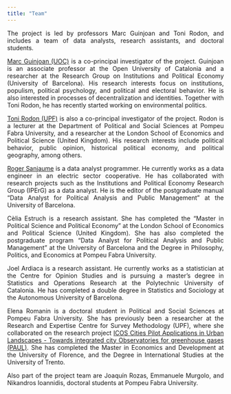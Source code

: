 ```yaml
---
title: "Team"
---
```


<div style="text-align: justify"> 

The project is led by professors Marc Guinjoan and Toni Rodon, and includes a team of data analysts, research assistants, and doctoral students.

[Marc Guinjoan (UOC)](https://sites.google.com/site/marcguinjoan) is a co-principal investigator of the project. Guinjoan is an associate professor at the Open University of Catalonia and a researcher at the Research Group on Institutions and Political Economy (University of Barcelona). His research interests focus on institutions, populism, political psychology, and political and electoral behavior. He is also interested in processes of decentralization and identities. Together with Toni Rodon, he has recently started working on environmental politics.

[Toni Rodon (UPF)](https://tonirodon.cat/ca/) is also a co-principal investigator of the project. Rodon is a lecturer at the Department of Political and Social Sciences at Pompeu Fabra University, and a researcher at the London School of Economics and Political Science (United Kingdom). His research interests include political behavior, public opinion, historical political economy, and political geography, among others.

[Roger Sanjaume](https://rogersanjaume.cat/) is a data analyst programmer. He currently works as a data engineer in an electric sector cooperative. He has collaborated with research projects such as the Institutions and Political Economy Research Group (IPErG) as a data analyst. He is the editor of the postgraduate manual "Data Analyst for Political Analysis and Public Management" at the University of Barcelona.

Cèlia Estruch is a research assistant. She has completed the “Master in Political Science and Political Economy” at the London School of Economics and Political Science (United Kingdom). She has also completed the postgraduate program "Data Analyst for Political Analysis and Public Management" at the University of Barcelona and the Degree in Philosophy, Politics, and Economics at Pompeu Fabra University.

Joel Ardiaca is a research assistant. He currently works as a statistician at the Centre for Opinion Studies and is pursuing a master's degree in Statistics and Operations Research at the Polytechnic University of Catalonia. He has completed a double degree in Statistics and Sociology at the Autonomous University of Barcelona.

Elena Romanin is a doctoral student in Political and Social Sciences at Pompeu Fabra University. She has previously been a researcher at the Research and Expertise Centre for Survey Methodology (UPF), where she collaborated on the research project [ICOS Cities Pilot Applications in Urban Landscapes - Towards integrated city Observatories for greenhouse gases (PAUL)](https://www.icos-cp.eu/about/icos-in-nutshell/mission). She has completed the Master in Economics and Development at the University of Florence, and the Degree in International Studies at the University of Trento.

Also part of the project team are Joaquín Rozas, Emmanuele Murgolo, and Nikandros Ioannidis, doctoral students at Pompeu Fabra University. 

</div> 

